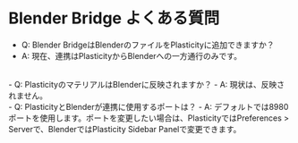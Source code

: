 # Blender Bridge よくある質問

- Q: Blender BridgeはBlenderのファイルをPlasticityに追加できますか？
- A: 現在、連携はPlasticityからBlenderへの一方通行のみです。
<br />
- Q: PlasticityのマテリアルはBlenderに反映されますか？
- A: 現状は、反映されません。
<br />
- Q: PlasticityとBlenderが連携に使用するポートは？
- A: デフォルトでは8980ポートを使用します。ポートを変更したい場合は、PlasticityではPreferences > Serverで、BlenderではPlasticity Sidebar Panelで変更できます。






